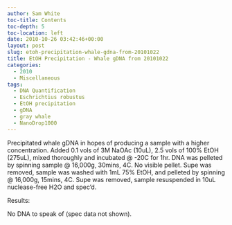 ```yaml
---
author: Sam White
toc-title: Contents
toc-depth: 5
toc-location: left
date: 2010-10-26 03:42:46+00:00
layout: post
slug: etoh-precipitation-whale-gdna-from-20101022
title: EtOH Precipitation - Whale gDNA from 20101022
categories:
  - 2010
  - Miscellaneous
tags:
  - DNA Quantification
  - Eschrichtius robustus
  - EtOH precipitation
  - gDNA
  - gray whale
  - NanoDrop1000
---
```


Precipitated whale gDNA in hopes of producing a sample with a higher concentration. Added 0.1 vols of 3M NaOAc (10uL), 2.5 vols of 100% EtOH (275uL), mixed thoroughly and incubated @ -20C for 1hr. DNA was pelleted by spinning sample @ 16,000g, 30mins, 4C. No visible pellet. Supe was removed, sample was washed with 1mL 75% EtOH, and pelleted by spinning @ 16,000g, 15mins, 4C. Supe was removed, sample resuspended in 10uL nuclease-free H2O and spec'd.

Results:

No DNA to speak of (spec data not shown).
